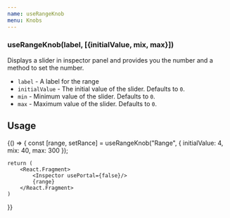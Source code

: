 ```yaml
---
name: useRangeKnob
menu: Knobs
---
```


### useRangeKnob(label, [{initialValue, mix, max}])

Displays a slider in inspector panel and provides you the number and a method to set the number.

- `label` - A label for the range
- `initialValue` - The initial value of the slider. Defaults to `0`.
- `min` - Minimum value of the slider. Defaults to `0`.
- `max` - Maximum value of the slider. Defaults to `0`.


## Usage
<Playground>
{() => {
    const [range, setRance] = useRangeKnob("Range", {
        initialValue: 4,
        mix: 40,
        max: 300
    });

    return (
        <React.Fragment>
            <Inspector usePortal={false}/>
            {range}
        </React.Fragment>
    )
  }}
</Playground>
